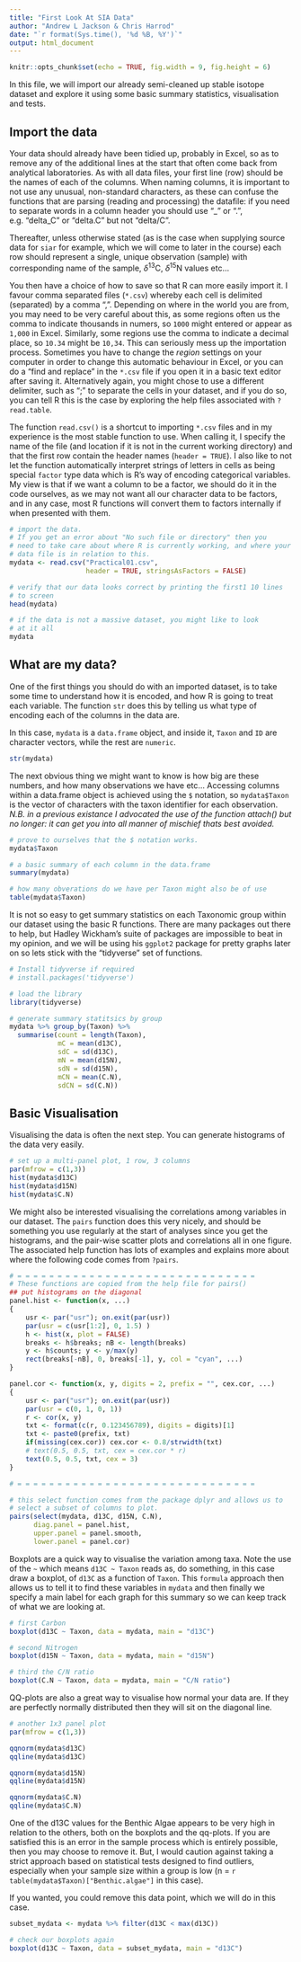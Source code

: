 ```yaml
---
title: "First Look At SIA Data"
author: "Andrew L Jackson & Chris Harrod"
date: "`r format(Sys.time(), '%d %B, %Y')`"
output: html_document
---
```


```r
knitr::opts_chunk$set(echo = TRUE, fig.width = 9, fig.height = 6)
```

In this file, we will import our already semi-cleaned up stable isotope dataset and explore it using some basic summary statistics, visualisation and tests.

## Import the data

Your data should already have been tidied up, probably in Excel, so as to remove any of the additional lines at the start that often come back from analytical laboratories. As with all data files, your first line (row) should be the names of each of the columns. When naming columns, it is important to not use any unusual, non-standard characters, as these can confuse the functions that are parsing (reading and processing) the datafile: if you need to separate words in a column header you should use "_" or ".", e.g. "delta_C" or "delta.C" but not "delta/C".

Thereafter, unless otherwise stated (as is the case when supplying source data for `siar` for example, which we will come to later in the course) each row should represent a single, unique observation (sample) with corresponding name of the sample, $\delta^{13}\text{C}$, $\delta^{15}\text{N}$ values etc...

You then have a choice of how to save so that R can more easily import it. I favour comma separated files (`*.csv`) whereby each cell is delimited (separated) by a comma ",". Depending on where in the world you are from, you may need to be very careful about this, as some regions often us the comma to indicate thousands in numers, so `1000` might entered or appear as `1,000` in Excel. Similarly, some regions use the comma to indicate a decimal place, so `10.34` might be `10,34`. This can seriously mess up the importation process. Sometimes you have to change the *region* settings on your computer in order to change this automatic behaviour in Excel, or you can do a "find and replace" in the `*.csv` file if you open it in a basic text editor after saving it. Alternatively again, you might chose to use a different delimiter, such as ";" to separate the cells in your dataset, and if you do so, you can tell R this is the case by exploring the help files associated with `?read.table`.

The function `read.csv()` is a shortcut to importing `*.csv` files and in my experience is the most stable function to use. When calling it, I specify the name of the file (and location if it is not in the current working directory) and that the first row contain the header names (`header = TRUE`). I also like to not let the function automatically interpret strings of letters in cells as being special `factor` type data which is R's way of encoding categorical variables. My view is that if we want a column to be a factor, we should do it in the code ourselves, as we may not want all our character data to be factors, and in any case, most R functions will convert them to factors internally if when presented with them.


```r
# import the data. 
# If you get an error about "No such file or directory" then you 
# need to take care about where R is currently working, and where your 
# data file is in relation to this.
mydata <- read.csv("Practical01.csv", 
                   header = TRUE, stringsAsFactors = FALSE)

# verify that our data looks correct by printing the first1 10 lines
# to screen
head(mydata)

# if the data is not a massive dataset, you might like to look  
# at it all
mydata
```

## What are my data?

One of the first things you should do with an imported dataset, is to take some time to understand how it is encoded, and how R is going to treat each variable. The function `str` does this by telling us what type of encoding each of the columns in the data are.

In this case, `mydata` is a `data.frame` object, and inside it, `Taxon` and `ID` are character vectors, while the rest are `numeric`.

```r
str(mydata)
```

The next obvious thing we might want to know is how big are these numbers, and how many observations we have etc... Accessing columns within a data.frame object is achieved using the `$` notation, so `mydata$Taxon` is the vector of characters with the taxon identifier for each observation. *N.B. in a previous existance I advocated the use of the function attach() but no longer: it can get you into all manner of mischief thats best avoided.*

```r

# prove to ourselves that the $ notation works.
mydata$Taxon

# a basic summary of each column in the data.frame
summary(mydata)

# how many obverations do we have per Taxon might also be of use
table(mydata$Taxon)
```

It is not so easy to get summary statistics on each Taxonomic group within our dataset using the basic R functions. There are many packages out there to help, but Hadley Wickham's suite of packages are impossible to beat in my opinion, and we will be using his `ggplot2` package for pretty graphs later on so lets stick with the "tidyverse" set of functions.

```r
# Install tidyverse if required
# install.packages('tidyverse')

# load the library
library(tidyverse)

# generate summary statitsics by group
mydata %>% group_by(Taxon) %>% 
  summarise(count = length(Taxon),
            mC = mean(d13C), 
            sdC = sd(d13C), 
            mN = mean(d15N), 
            sdN = sd(d15N),
            mCN = mean(C.N),
            sdCN = sd(C.N))


```

## Basic Visualisation

Visualising the data is often the next step. You can generate histograms of the data very easily.

```r
# set up a multi-panel plot, 1 row, 3 columns
par(mfrow = c(1,3)) 
hist(mydata$d13C)
hist(mydata$d15N)
hist(mydata$C.N)
```

We might also be interested visualising the correlations among variables in our dataset. The `pairs` function does this very nicely, and should be something you use regularly at the start of analyses since you get the histograms, and the pair-wise scatter plots and correlations all in one figure. The associated help function has lots of examples and explains more about where the following code comes from `?pairs`.

```r
# = = = = = = = = = = = = = = = = = = = = = = = = = = = = = =
# These functions are copied from the help file for pairs()
## put histograms on the diagonal
panel.hist <- function(x, ...)
{
    usr <- par("usr"); on.exit(par(usr))
    par(usr = c(usr[1:2], 0, 1.5) )
    h <- hist(x, plot = FALSE)
    breaks <- h$breaks; nB <- length(breaks)
    y <- h$counts; y <- y/max(y)
    rect(breaks[-nB], 0, breaks[-1], y, col = "cyan", ...)
}

panel.cor <- function(x, y, digits = 2, prefix = "", cex.cor, ...)
{
    usr <- par("usr"); on.exit(par(usr))
    par(usr = c(0, 1, 0, 1))
    r <- cor(x, y)
    txt <- format(c(r, 0.123456789), digits = digits)[1]
    txt <- paste0(prefix, txt)
    if(missing(cex.cor)) cex.cor <- 0.8/strwidth(txt)
    # text(0.5, 0.5, txt, cex = cex.cor * r)
    text(0.5, 0.5, txt, cex = 3)
}

# = = = = = = = = = = = = = = = = = = = = = = = = = = = = = =

# this select function comes from the package dplyr and allows us to 
# select a subset of columns to plot.
pairs(select(mydata, d13C, d15N, C.N), 
      diag.panel = panel.hist,
      upper.panel = panel.smooth,
      lower.panel = panel.cor)


```

Boxplots are a quick way to visualise the variation among taxa. Note the use of the `~` which means `d13C ~ Taxon` reads as, do something, in this case draw a boxplot, of `d13C` as a function of `Taxon`. This `formula` approach then allows us to tell it to find these variables in `mydata` and then finally we specify a main label for each graph for this summary so we can keep track of what we are looking at.

```r

# first Carbon
boxplot(d13C ~ Taxon, data = mydata, main = "d13C")

# second Nitrogen
boxplot(d15N ~ Taxon, data = mydata, main = "d15N")

# third the C/N ratio
boxplot(C.N ~ Taxon, data = mydata, main = "C/N ratio")

```

QQ-plots are also a great way to visualise how normal your data are. If they are perfectly normally distributed then they will sit on the diagonal line.

```r
# another 1x3 panel plot
par(mfrow = c(1,3))

qqnorm(mydata$d13C)
qqline(mydata$d13C)

qqnorm(mydata$d15N)
qqline(mydata$d15N)

qqnorm(mydata$C.N)
qqline(mydata$C.N)

```


One of the d13C values for the Benthic Algae appears to be very high in relation to the others, both on the boxplots and the qq-plots. If you are satisfied this is an error in the sample process which is entirely possible, then you may choose to remove it. But, I would caution against taking a strict approach based on statistical tests designed to find outliers, especially when your sample size within a group is low (n = `r table(mydata$Taxon)["Benthic.algae"]` in this case).

If you wanted, you could remove this data point, which we will do in this case.

```r
subset_mydata <- mydata %>% filter(d13C < max(d13C))

# check our boxplots again
boxplot(d13C ~ Taxon, data = subset_mydata, main = "d13C")
```








